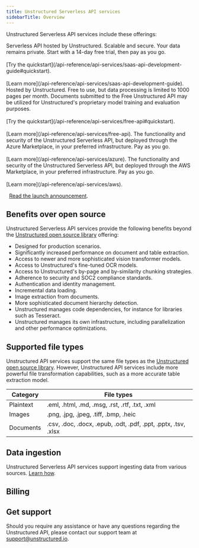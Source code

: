 ```yaml
---
title: Unstructured Serverless API services
sidebarTitle: Overview
---
```


Unstructured Serverless API services include these offerings:

<CardGroup cols={2}>
    <Card title="Unstructured Serverless API" icon="computer" href="/api-reference/api-services/saas-api-development-guide">
        Serverless API hosted by Unstructured. Scalable and secure. Your data remains private. Start with a 14-day free trial, then pay as you go.<br/><br/>
        [Try the quickstart](/api-reference/api-services/saas-api-development-guide#quickstart).<br/><br/>
        [Learn more](/api-reference/api-services/saas-api-development-guide).
    </Card>
    <Card title="Free Unstructured API" icon="gift" href="/api-reference/api-services/free-api">
        Hosted by Unstructured. Free to use, but data processing is limited to 1000 pages per month. Documents submitted to the Free Unstructured API may be utilized for Unstructured's proprietary model training and evaluation purposes.<br/><br/>
        [Try the quickstart](/api-reference/api-services/free-api#quickstart).<br/><br/>
        [Learn more](/api-reference/api-services/free-api).
    </Card>
    <Card title="Unstructured API on Azure" icon="windows" href="/api-reference/api-services/azure">
        The functionality and security of the Unstructured Serverless API, but deployed through the Azure Marketplace, in your preferred infrastructure. Pay as you go.<br/><br/>
        [Learn more](/api-reference/api-services/azure).
    </Card>
    <Card title="Unstructured API on AWS" icon="aws" href="/api-reference/api-services/aws">
        The functionality and security of the Unstructured Serverless API, but deployed through the AWS Marketplace, in your preferred infrastructure. Pay as you go.<br/><br/>
        [Learn more](/api-reference/api-services/aws).
    </Card>
</CardGroup>

<Icon icon="blog" />&nbsp;&nbsp;[Read the launch announcement](https://unstructured.io/blog/introducing-unstructured-serverless-api).

## Benefits over open source

Unstructured Serverless API services provide the following benefits beyond the [Unstructured open source library](/open-source/introduction/overview) offering:

* Designed for production scenarios.
* Significantly increased performance on document and table extraction.
* Access to newer and more sophisticated vision transformer models.
* Access to Unstructured's fine-tuned OCR models.
* Access to Unstructured's by-page and by-similarity chunking strategies.
* Adherence to security and SOC2 compliance standards.
* Authentication and identity management.
* Incremental data loading.
* Image extraction from documents.
* More sophisticated document hierarchy detection.
* Unstructured manages code dependencies, for instance for libraries such as Tesseract.
* Unstructured manages its own infrastructure, including parallelization and other performance optimizations.

## Supported file types

Unstructured API services support the same file types as the [Unstructured open source library](/open-source/introduction/overview).
However, Unstructured API services include more powerful file transformation capabilities,
such as a more accurate table extraction model.

|Category  |File types                                                    |
|----------|--------------------------------------------------------------|
|Plaintext |.eml, .html, .md, .msg, .rst, .rtf, .txt, .xml                |
|Images    |.png, .jpg, .jpeg, .tiff, .bmp, .heic                         |
|Documents |.csv, .doc, .docx, .epub, .odt, .pdf, .ppt, .pptx, .tsv, .xlsx|

## Data ingestion

Unstructured Serverless API services support ingesting data from various sources. [Learn how](/ingestion/overview).

## Billing


<SharedPagesBilling />

## Get support

Should you require any assistance or have any questions regarding the Unstructured API, please contact our support team at [support@unstructured.io](mailto:support%40unstructured.io).
